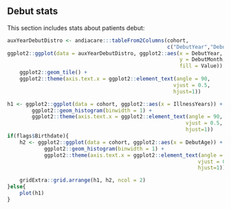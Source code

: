 ## **Debut stats**
This section includes stats about patients debut:

```r
auxYearDebutDistro <- andiacare:::tableFrom2Columns(cohort,
                                                    c("DebutYear","DebutMonth"))
ggplot2::ggplot(data = auxYearDebutDistro, ggplot2::aes(x = DebutYear,
                                                        y = DebutMonth,
                                                        fill = Value)) +
    ggplot2::geom_tile() + 
    ggplot2::theme(axis.text.x = ggplot2::element_text(angle = 90, 
                                                      vjust = 0.5, 
                                                      hjust=1))

h1 <- ggplot2::ggplot(data = cohort, ggplot2::aes(x = IllnessYears)) +
        ggplot2::geom_histogram(binwidth = 1) +
        ggplot2::theme(axis.text.x = ggplot2::element_text(angle = 90, 
                                                          vjust = 0.5, 
                                                          hjust=1))
if(flags$Birthdate){
    h2 <- ggplot2::ggplot(data = cohort, ggplot2::aes(x = DebutAge)) +
            ggplot2::geom_histogram(binwidth = 1) +
            ggplot2::theme(axis.text.x = ggplot2::element_text(angle = 90, 
                                                              vjust = 0.5, 
                                                              hjust=1))

    gridExtra::grid.arrange(h1, h2, ncol = 2)    
}else{
    plot(h1)
}

```